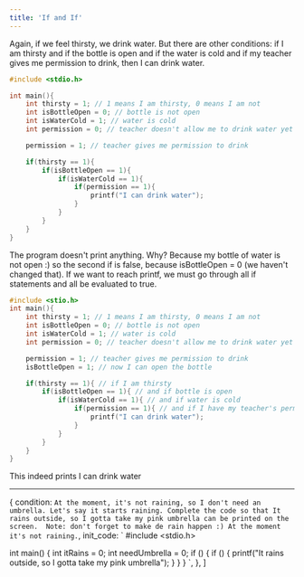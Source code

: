 ```yaml
---
title: 'If and If'
---
```


Again, if we feel thirsty, we drink water. But there are other conditions: if I am thirsty and if the bottle is open and if the water is cold and if my teacher gives me permission to drink, then I can drink water.

```c
#include <stdio.h>

int main(){
	int thirsty = 1; // 1 means I am thirsty, 0 means I am not
	int isBottleOpen = 0; // bottle is not open
	int isWaterCold = 1; // water is cold
	int permission = 0; // teacher doesn't allow me to drink water yet

	permission = 1; // teacher gives me permission to drink

	if(thirsty == 1){
		if(isBottleOpen == 1){
			if(isWaterCold == 1){
				if(permission == 1){
					printf("I can drink water");
				}
			}
		}
	}
}
```

The program doesn't print anything. Why? Because my bottle of water is not open :) so the second if is false, because isBottleOpen = 0 (we haven't changed that). If we want to reach printf, we must go through all if statements and all be evaluated to true.

```c
#include <stio.h>
int main(){
	int thirsty = 1; // 1 means I am thirsty, 0 means I am not
	int isBottleOpen = 0; // bottle is not open
	int isWaterCold = 1; // water is cold
	int permission = 0; // teacher doesn't allow me to drink water yet

	permission = 1; // teacher gives me permission to drink
	isBottleOpen = 1; // now I can open the bottle

	if(thirsty == 1){ // if I am thirsty
		if(isBottleOpen == 1){ // and if bottle is open
			if(isWaterCold == 1){ // and if water is cold
				if(permission == 1){ // and if I have my teacher's permission
					printf("I can drink water");
				}
			}
		}
	}
}
```

This indeed prints I can drink water

---

  {
condition: `At the moment, it's not raining, so I don't need an umbrella. Let's say it starts raining. Complete the code so that It rains outside, so I gotta take my pink umbrella can be printed on the screen. 
Note: don't forget to make de rain happen :) At the moment it's not raining.`,
    init_code: `
#include <stdio.h>

int main() {
    int itRains = 0;
    int needUmbrella = 0;
    if () {
        if () {
            printf("It rains outside, so I gotta take my pink umbrella");
        }
    }
}
`,
},
]

